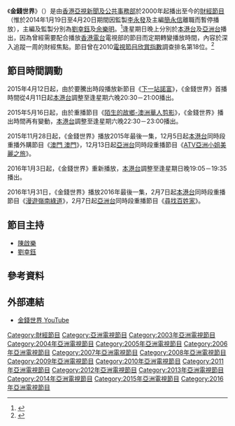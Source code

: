 {{For|美國同名電影|金錢世界 (電影)}}
{{Notability Unreferenced |time=2020-01-18T02:04:34+00:00}}
{{電視節目信息框
| 顏色       = ATV News
| 名稱       = 金錢世界<br/>{{lang|en|Money Talks}}
| 原名       = 
| 圖片       = [[File:ATV_Money_Talks.jpg|300px]]
| 圖說       = 
| 類型       = [[財經節目|財經節目]]
| 原創       = 
| 發展       = 
| 導演       = 
| 主持       = [[陳啟樂|陳啟樂]]
| 演出       = 
| 配音       = 
| 旁白       = 
| 國家       = 
| 地區       = {{HKG}}
| 語言       = [[粵語|粵語]]
| 季數       = 
| 系列數     = 
| 集數       = 
| 每集列表   = 
| 執行製片   =  
| 製片人     = [[亞洲電視|亞洲電視]] 
| 監製       = 
| 副製片人   = 
| 共同製片人 = 
| 編審       = 
| 剪輯       = 
| 外景       = 
| 機位       = 
| 每集長     = 約30分鐘<br/>
| 頻道       =
| 電視網     = [[本港台|本港台]]<br/>[[亞洲電視亞洲台|亞洲台]]
| 電視臺     =
| 視頻制式   = {{lang|en|SDTV 576i}} [[16:9|16:9]]（標清）<br/>（[[亞洲電視亞洲台|亞洲台]]則增線至{{lang|en|HDTV 1080i}}）
| 音頻制式   = 立體聲
| 首播國家   = {{HKG}}
| 首播地區   ={{HK}}、{{MAC}}、{{Flagicon|PRC}}[[廣東省|廣東省]]（經審查）
| 開始       = 2000年10月1日
| 結束       = 2016年1月31日
| 晚於       = 
| 早於       = 
| 相關劇集   = 
| 中國大陸名稱 = 
| 臺灣名稱     = 
| 港澳名稱     = 
| 馬新名稱     = 
| 官方網站   =
| imdb_id    = 
| tv_com_id  = 
}}

《'''金錢世界'''》（{{lang-en|Money Talks}}）是由[[香港|香港]][[亞視新聞|亞視新聞及公共事務部]]於2000年起播出至今的[[財經節目|財經節目]]（惟於2014年1月19日至4月20日期間因監製[[李永發|李永發]]及主編[[簡永信|簡永信]]離職而暫停播放），主編及監製分別為[[劉幸鈺|劉幸鈺]]及[[余樂明|余樂明]]。<ref>{{cite web |title=陈迪源博士接受亚视访问剖析电子漫画行业 |url=http://www.pulsedna.com/123?lang=zh_CN |website=PMT |accessdate=2020-01-18}}</ref>逢星期日晚上分別於[[本港台|本港台]]及[[亞洲電視亞洲台|亞洲台]]播出，因為曾經需要配合播放[[香港電台|香港電台]]電視部的節目而定期轉變播放時間，內容於深入追蹤一周的財經焦點。節目曾在2010[[電視節目欣賞指數|電視節目欣賞指數]]調查排名第18位。<ref>{{cite web |title=2010電視節目欣賞指數調查第二階段調查結果 |url=http://rthk9.rthk.hk/special/tvai/2010/2010_season2.htm |publisher=香港電台 |accessdate=2020-01-18}}</ref>

==節目時間調動==
2015年4月12日起，由於要騰出時段播放新節目《[[下一站諾富|下一站諾富]]》，《金錢世界》首播時間從4月11日起[[本港台|本港台]]調整至逢星期六晚20:30－21:00播出。

2015年5月16日起，由於重播節目《[[陌生的故鄉-澳洲華人剪影|陌生的故鄉-澳洲華人剪影]]》，《金錢世界》播出時間再有變動，[[本港台|本港台]]調整至逢星期六晚22:30－23:00播出。

2015年11月28日起，《金錢世界》播放2015年最後一集，12月5日起[[本港台|本港台]]同時段重播外購節目《[[澳門_澳門|澳門 澳門]]》，12月13日起[[亞洲電視亞洲台|亞洲台]]同時段重播節目《[[ATV亞洲小姐美麗之旅|ATV亞洲小姐美麗之旅]]》。

2016年1月3日起，《金錢世界》重新播放，[[本港台|本港台]]調整至逢星期日晚19:05－19:35播出。

2016年1月31日，《金錢世界》播放2016年最後一集，2月7日起[[本港台|本港台]]同時段重播節目《[[漫遊嶺南綠道|漫遊嶺南綠道]]》，2月7日起[[亞洲電視亞洲台|亞洲台]]同時段重播節目《[[尋找百姓家|尋找百姓家]]》。

==節目主持==
*[[陳啟樂|陳啟樂]]
*[[劉幸鈺|劉幸鈺]]

== 參考資料 ==
{{Reflist}}

==外部連結==
*[https://www.youtube.com/playlist?list=PLfx9GiIaT20JiHj8GSGprs-Pr6klUCErK 金錢世界 YouTube] {{Wayback|url=https://www.youtube.com/playlist?list=PLfx9GiIaT20JiHj8GSGprs-Pr6klUCErK |date=20140710200435 }}

{{亞洲電視新聞節目列表}}

[[Category:財經節目|Category:財經節目]]
[[Category:亞洲電視節目|Category:亞洲電視節目]]
[[Category:2003年亞洲電視節目|Category:2003年亞洲電視節目]]
[[Category:2004年亞洲電視節目|Category:2004年亞洲電視節目]]
[[Category:2005年亞洲電視節目|Category:2005年亞洲電視節目]]
[[Category:2006年亞洲電視節目|Category:2006年亞洲電視節目]]
[[Category:2007年亞洲電視節目|Category:2007年亞洲電視節目]]
[[Category:2008年亞洲電視節目|Category:2008年亞洲電視節目]]
[[Category:2009年亞洲電視節目|Category:2009年亞洲電視節目]]
[[Category:2010年亞洲電視節目|Category:2010年亞洲電視節目]]
[[Category:2011年亞洲電視節目|Category:2011年亞洲電視節目]]
[[Category:2012年亞洲電視節目|Category:2012年亞洲電視節目]]
[[Category:2013年亞洲電視節目|Category:2013年亞洲電視節目]]
[[Category:2014年亞洲電視節目|Category:2014年亞洲電視節目]]
[[Category:2015年亞洲電視節目|Category:2015年亞洲電視節目]]
[[Category:2016年亞洲電視節目|Category:2016年亞洲電視節目]]